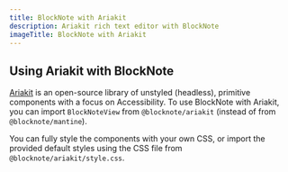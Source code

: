 ```yaml
---
title: BlockNote with Ariakit
description: Ariakit rich text editor with BlockNote
imageTitle: BlockNote with Ariakit
---
```





## Using Ariakit with BlockNote

[Ariakit](https://ariakit.org/) is an open-source library of unstyled (headless), primitive components with a focus on Accessibility. To use BlockNote with Ariakit, you can import `BlockNoteView` from `@blocknote/ariakit` (instead of from `@blocknote/mantine`).

You can fully style the components with your own CSS, or import the provided default styles using the CSS file from `@blocknote/ariakit/style.css`.

<Example name="basic/ariakit" />
